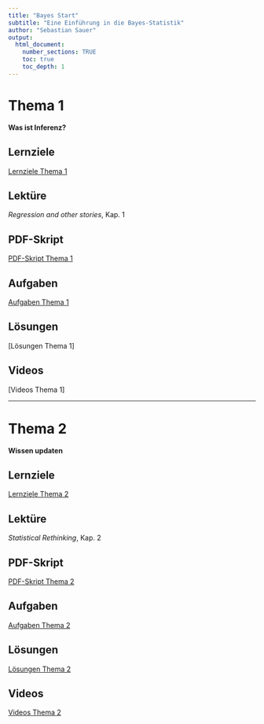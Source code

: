 ```yaml
---
title: "Bayes Start"
subtitle: "Eine Einführung in die Bayes-Statistik"
author: "Sebastian Sauer"
output: 
  html_document:
    number_sections: TRUE
    toc: true
    toc_depth: 1
---
```



# Thema 1

**Was ist Inferenz?**

## Lernziele

[Lernziele Thema 1]()

## Lektüre

*Regression and other stories*, Kap. 1

## PDF-Skript

[PDF-Skript Thema 1](https://sebastiansauer.github.io/QM2-Folien/Themen/QM2-Thema1-WasistInferenz.pdf)

## Aufgaben

[Aufgaben Thema 1]()


## Lösungen

[Lösungen Thema 1]

## Videos

[Videos Thema 1]



---

# Thema 2

**Wissen updaten**

## Lernziele

[Lernziele Thema 2]()

## Lektüre

*Statistical Rethinking*, Kap. 2




## PDF-Skript

[PDF-Skript Thema 2](https://sebastiansauer.github.io/QM2-Folien/Themen/QM2-Thema1-kleineModelle.pdf)

## Aufgaben

[Aufgaben Thema 2]()


## Lösungen

[Lösungen Thema 2]()

## Videos

[Videos Thema 2]()


